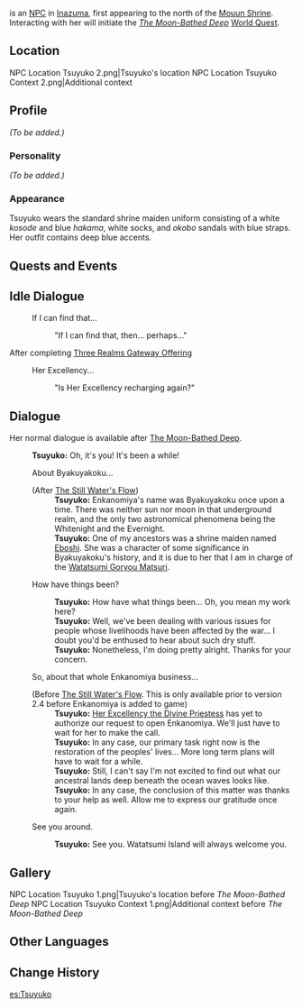 {{Meta
<!-- REMOVE THIS TEMPLATE AFTER ADDING MISSING INFO -->
|missing_NPC_profile  = yes
}}
{{Character Infobox
|image            = NPC Tsuyuko.png
|region           = Inazuma
|affiliation      = Sangonomiya Shrine
|title            = Shrine Maiden
|type             = NPC
|relative         = Eboshi
|relativeNote     = Ancestor
}}
{{Lang|'''Tsuyuko'''|ja=露子}} is an [[NPC]] in [[Inazuma]], first appearing to the north of the [[Mouun Shrine]]. Interacting with her will initiate the ''[[The Moon-Bathed Deep]]'' [[World Quest]].

==Location==
<gallery>
NPC Location Tsuyuko 2.png|Tsuyuko's location
NPC Location Tsuyuko Context 2.png|Additional context
</gallery>

==Profile==
''(To be added.)''

===Personality===
''(To be added.)''

===Appearance===
Tsuyuko wears the standard shrine maiden uniform consisting of a white ''kosode'' and blue ''hakama'', white socks, and ''okobo'' sandals with blue straps. Her outfit contains deep blue accents.

==Quests and Events==
{{Quests and Events}}

==Idle Dialogue==
{{Dialogue start}}
: {{DIcon|Idle}} If I can find that...
:: {{A|VO Tsuyuko 01.ogg}} "If I can find that, then... perhaps..."
{{Dialogue end}}

;After completing [[Three Realms Gateway Offering]]{{Verify|Is the condition any permanent content instead of time limited content}}
{{Dialogue start}}
: {{DIcon|Idle}} Her Excellency...
:: {{A|VO Tsuyuko 02.ogg}} "Is Her Excellency recharging again?"
{{Dialogue end}}

==Dialogue==
Her normal dialogue is available after [[The Moon-Bathed Deep]].
{{Dialogue start}}
:'''Tsuyuko:''' Oh, it's you! It's been a while!
:{{DIcon}} About Byakuyakoku...
:;(After [[The Still Water's Flow]])
::'''Tsuyuko:''' Enkanomiya's name was Byakuyakoku once upon a time. There was neither sun nor moon in that underground realm, and the only two astronomical phenomena being the Whitenight and the Evernight.
::'''Tsuyuko:''' One of my ancestors was a shrine maiden named [[Eboshi]]. She was a character of some significance in Byakuyakoku's history, and it is due to her that I am in charge of the [[Watatsumi Goryou Matsuri]].
:{{DIcon}} How have things been?
::'''Tsuyuko:''' How have what things been... Oh, you mean my work here?
::'''Tsuyuko:''' Well, we've been dealing with various issues for people whose livelihoods have been affected by the war... I doubt you'd be enthused to hear about such dry stuff.
::'''Tsuyuko:''' Nonetheless, I'm doing pretty alright. Thanks for your concern.
:{{DIcon}} So, about that whole Enkanomiya business...
:;(Before [[The Still Water's Flow]]. This is only available prior to version 2.4 before Enkanomiya is added to game){{Verify}}
::'''Tsuyuko:''' [[Sangonomiya Kokomi|Her Excellency the Divine Priestess]] has yet to authorize our request to open Enkanomiya. We'll just have to wait for her to make the call.
::'''Tsuyuko:''' In any case, our primary task right now is the restoration of the peoples' lives... More long term plans will have to wait for a while.
::'''Tsuyuko:''' Still, I can't say I'm not excited to find out what our ancestral lands deep beneath the ocean waves looks like.
::'''Tsuyuko:''' In any case, the conclusion of this matter was thanks to your help as well. Allow me to express our gratitude once again.
:{{DIcon}} See you around.
::'''Tsuyuko:''' See you. Watatsumi Island will always welcome you.
{{Dialogue end}}

==Gallery==
<gallery>
NPC Location Tsuyuko 1.png|Tsuyuko's location before ''The Moon-Bathed Deep''
NPC Location Tsuyuko Context 1.png|Additional context before ''The Moon-Bathed Deep''
</gallery>

==Other Languages==
{{Other Languages
|default_hidden = 1
|en      = Tsuyuko
|zhs     = 露子
|zhs_rm  = Lùzi
|zht     = 露子
|zht_rm  = Lùzi
|ja      = 露子
|ja_rm   = Tsuyuko
|ko      = 츠유코
|ko_rm   = Cheuyuko
|es      = Tsuyuko
|fr      = Tsuyuko
|ru      = Цуюко
|th      = Tsuyuko
|vi      = Tsuyuko
|de      = Tsuyuko
|id      = Tsuyuko
|pt      = Tsuyuko
|tr      = Tsuyuko
|it      = Tsuyuko
}}

==Change History==
{{Change History|2.1}}

[[es:Tsuyuko]]
